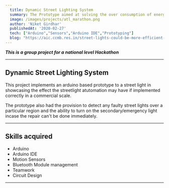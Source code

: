 ```yaml
---
  title: Dynamic Street Lighting System
  summary: The Prototype aimed at solving the over consumption of energy by stretlights over light and also the issue of detecting faulty streetlights.
  image: /images/projects/atl_marathon.png
  author: 'Niket Girdhar'
  publishedAt: '2020-02-27'
  tech: ["Arduino","Sensors","Arduino IDE","Prototyping"]
  blog: "https://aic.ccmb.res.in/street-lights-could-be-more-efficient-with-this-innovation/"
---
```


***This is a group project for a national level Hackathon***

---

## Dynamic Street Lighting System

This project implements an arduino based prototype to a street light in showcasing the effect the streetlight atutomation may have if implemented correctly in a commercial scale. 

The prototype also had the provision to detect any faulty street lights over a particular region and the ability to turn on the secondary/emergency light incase the repair can't be done immediately.

---

## Skills acquired

- Arduino
- Arduino IDE
- Motion Sensors
- Bluetooth Module management
- Teamwork
- Circuit Design

---
